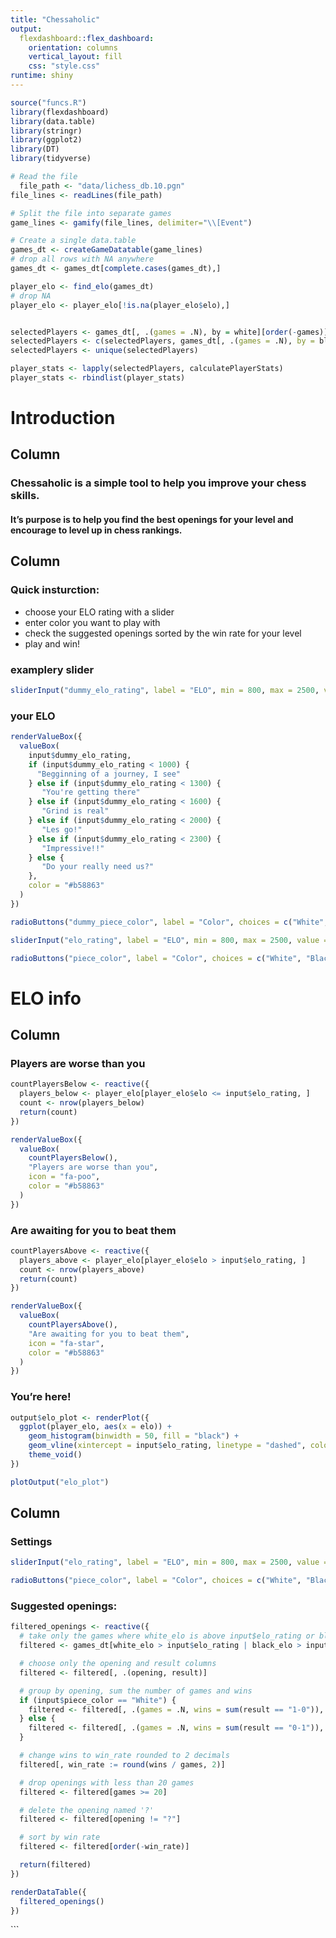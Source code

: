 ```yaml
---
title: "Chessaholic"
output: 
  flexdashboard::flex_dashboard:
    orientation: columns
    vertical_layout: fill
    css: "style.css"
runtime: shiny
---
```



```r

source("funcs.R")
library(flexdashboard)
library(data.table)
library(stringr)
library(ggplot2)
library(DT)
library(tidyverse)

# Read the file
  file_path <- "data/lichess_db.10.pgn"
file_lines <- readLines(file_path)

# Split the file into separate games
game_lines <- gamify(file_lines, delimiter="\\[Event")

# Create a single data.table
games_dt <- createGameDatatable(game_lines)
# drop all rows with NA anywhere
games_dt <- games_dt[complete.cases(games_dt),]

player_elo <- find_elo(games_dt)
# drop NA
player_elo <- player_elo[!is.na(player_elo$elo),]


selectedPlayers <- games_dt[, .(games = .N), by = white][order(-games)][1:50, white]
selectedPlayers <- c(selectedPlayers, games_dt[, .(games = .N), by = black][order(-games)][1:50, black])
selectedPlayers <- unique(selectedPlayers)

player_stats <- lapply(selectedPlayers, calculatePlayerStats)
player_stats <- rbindlist(player_stats)

```



Introduction
=====================================

Column {data-width=600}
-------------------------------------

### Chessaholic is a simple tool to help you improve your chess skills.
#### It's purpose is to help you find the best openings for your level and encourage to level up in chess rankings.

Column {data-width=450}
-------------------------------------

### Quick insturction:

* choose your ELO rating with a slider
* enter color you want to play with
* check the suggested openings sorted by the win rate for your level
* play and win!

### examplery slider

```r

sliderInput("dummy_elo_rating", label = "ELO", min = 800, max = 2500, value = 1600, step = 50)

```

### your ELO

```r

renderValueBox({
  valueBox(
    input$dummy_elo_rating,
    if (input$dummy_elo_rating < 1000) {
      "Begginning of a journey, I see"
    } else if (input$dummy_elo_rating < 1300) {
       "You're getting there"
    } else if (input$dummy_elo_rating < 1600) {
       "Grind is real"
    } else if (input$dummy_elo_rating < 2000) {
       "Les go!"
    } else if (input$dummy_elo_rating < 2300) {
       "Impressive!!"
    } else {
       "Do your really need us?"
    },
    color = "#b58863"
  )
})

```


```r

radioButtons("dummy_piece_color", label = "Color", choices = c("White", "Black"), selected = "White")

```


```r

sliderInput("elo_rating", label = "ELO", min = 800, max = 2500, value = 1600, step = 50)

radioButtons("piece_color", label = "Color", choices = c("White", "Black"), selected = "White")

```



ELO info
=====================================  
    
Column {data-width=600}
-------------------------------------
    
### Players are worse than you
    
```r

countPlayersBelow <- reactive({
  players_below <- player_elo[player_elo$elo <= input$elo_rating, ]
  count <- nrow(players_below)
  return(count)
})

renderValueBox({
  valueBox(
    countPlayersBelow(),
    "Players are worse than you",
    icon = "fa-poo",
    color = "#b58863"
  )
})

```


### Are awaiting for you to beat them

```r

countPlayersAbove <- reactive({
  players_above <- player_elo[player_elo$elo > input$elo_rating, ]
  count <- nrow(players_above)
  return(count)
})

renderValueBox({
  valueBox(
    countPlayersAbove(),
    "Are awaiting for you to beat them",
    icon = "fa-star",
    color = "#b58863"
  )
})

```

### You're here!

```r
output$elo_plot <- renderPlot({
  ggplot(player_elo, aes(x = elo)) +
    geom_histogram(binwidth = 50, fill = "black") +
    geom_vline(xintercept = input$elo_rating, linetype = "dashed", color = "red", size = 1.0) +
    theme_void()
})

plotOutput("elo_plot")


```
   
Column {data-width=450}
-------------------------------------

### Settings

```r

sliderInput("elo_rating", label = "ELO", min = 800, max = 2500, value = 1600, step = 50)

radioButtons("piece_color", label = "Color", choices = c("White", "Black"), selected = "White")

```

### Suggested openings:

```r

filtered_openings <- reactive({
  # take only the games where white_elo is above input$elo_rating or black_elo is above input$elo_rating
  filtered <- games_dt[white_elo > input$elo_rating | black_elo > input$elo_rating, ]

  # choose only the opening and result columns
  filtered <- filtered[, .(opening, result)]

  # group by opening, sum the number of games and wins
  if (input$piece_color == "White") {
    filtered <- filtered[, .(games = .N, wins = sum(result == "1-0")), by = opening]
  } else {
    filtered <- filtered[, .(games = .N, wins = sum(result == "0-1")), by = opening]
  }

  # change wins to win_rate rounded to 2 decimals
  filtered[, win_rate := round(wins / games, 2)]

  # drop openings with less than 20 games
  filtered <- filtered[games >= 20]

  # delete the opening named '?'
  filtered <- filtered[opening != "?"]

  # sort by win rate
  filtered <- filtered[order(-win_rate)]

  return(filtered) 
})

renderDataTable({
  filtered_openings()
})

```

```



